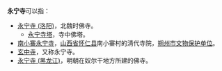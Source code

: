 '''永宁寺'''可以指：
*[[永宁寺_(洛阳)|永宁寺 (洛阳)]]，北魏时佛寺。
**[[永宁寺塔|永宁寺塔]]，寺中佛塔。
*[[南小寨永宁寺|南小寨永宁寺]]，[[山西省|山西省]][[怀仁县|怀仁县]]南小寨村的清代寺院，[[朔州市文物保护单位|朔州市文物保护单位]]。
*[[玄中寺|玄中寺]]，又称永宁寺。
*[[永宁寺_(黑龙江)|永宁寺 (黑龙江)]]，明朝在奴尔干地方所建的佛寺。

{{Disambig|cat=三字佛寺消歧義|U}}
